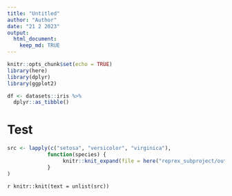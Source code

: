 ```yaml
---
title: "Untitled"
author: "Author"
date: "21 2 2023"
output: 
  html_document:
    keep_md: TRUE
---
```


```r
knitr::opts_chunk$set(echo = TRUE)
library(here)
library(dplyr)
library(ggplot2)
```

```r
df <- datasets::iris %>% 
  dplyr::as_tibble()
```

# Test {.tabset}
```r
src <- lapply(c("setosa", "versicolor", "virginica"),
             function(species) {
                  knitr::knit_expand(file = here("reprex_subproject/output/template.Rmd"))
             }
)
```

`r knitr::knit(text = unlist(src))`
